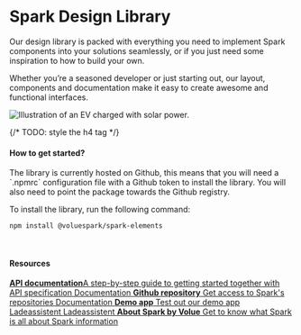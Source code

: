 
<Meta title="Introduction" />

<style>
    {`
    p {
      font-size: 1.25rem !important;
    }

    .title {
      font-family: 'Krub', sans-serif;
      font-weight: 400;
      font-size: 40px;
    }

    .highlight {
      font-weight: 600;
      color: #363C6E;
    }

    .top-text > p {
      font-size: 20px;
      line-height: 34px;
      max-width: 808px;
    }

    .bottom-text > p {
      font-size: 20px;
      line-height: 34px;
      max-width: 705px;
      margin-bottom: 4rem;
    }

    .illustration {
      position: absolute;
      top: 150px;
      left: calc(50% + 180px);
      max-width: 378px;
      max-height: 434px;
      user-select: none;
    }

    .subheader {
      font-weight: 600;
      font-size: 1.56rem;
      margin-bottom: 1rem;
    }

    .getting-started {
      margin-bottom: 4rem;
    }

    .link-list {
      display: grid;
      grid-template-columns: 1fr;
      grid-template-rows: 1fr 1fr;
      row-gap: 10px;
    }

    @media (min-width: 620px) {
      .link-list {
        row-gap: 20px;
        column-gap: 20px;
        grid-template-columns: 1fr 1fr;
      }
    }

    @media (max-width: 1000px) {
      .illustration {
        display: none;
      }
    }

    @media all and (-ms-high-contrast:none) {
    .link-list {
        display: -ms-grid;
        -ms-grid-columns: 1fr 1fr;
        -ms-grid-rows: 1fr 1fr;
      }
    }

    .link-item {
      display: block;
      padding: 1rem 1.5rem;
      border: 1px solid #00000010;
      border-radius: 5px;
      transition: background 150ms ease-out, border 150ms ease-out, transform 150ms ease-out;
      color: #333333;
      display: flex;
      flex-direction: column;
      align-items: flex-start;
      font-size: 1rem;
    }

    .link-item:hover {
      border-color: #1EA7FD50;
      transform: translate3d(0, -3px, 0);
      box-shadow: rgba(0, 0, 0, 0.08) 0 3px 10px 0;
    }

    .link-item:active {
      border-color: #1EA7FD;
      transform: translate3d(0, 0, 0);
    }

    .link-item strong {
      font-weight: 700;
      display: block;
      margin-bottom: 2px;
    }

    .link-item img {
      height: 40px;
      width: 40px;
      margin-right: 15px;
      flex: none;
    }

    .text > p {
      font-size: 16px !important;
    }

    .link-text {  
      text-decoration: underline;
    }

    .link-title {
      font-size: 20px;
    }
  `}
</style>

<h1 className="title">Spark Design Library</h1>

<p className="top-text">
    Our design library is packed with everything you need to implement Spark
    components into your solutions seamlessly, or if you just need some
    inspiration to how to build your own.
</p>

<p className="bottom-text">
    Whether you’re a seasoned developer or just starting out, our layout,
    components and documentation make it easy to create awesome and functional
    interfaces.
</p>

<img
    src="/illustration.svg"
    alt="Illustration of an EV charged with solar power."
    draggable="false"
    className="illustration"
/>

{/* TODO: style the h4 tag */}

<h4 className="subheader">How to get started?</h4>

<p className="top-text">
    The library is currently hosted on Github, this means that you will need a
    `.npmrc` configuration file with a Github token to install the library. You
    will also need to point the package towards the Github registry.
</p>

To install the library, run the following command:

`npm install @voluespark/spark-elements`

&nbsp;

<h4 className="subheader">Resources</h4>

<div className="link-list">
    <a className="link-item" href="https://docs.voluespark.com" target="_blank">
        <span className="text">
            <strong className="link-title">API documentation</strong>A
            step-by-step guide to getting started together with API
            specification
        </span>
        <span className="link-text">Documentation</span>
    </a>
    <a
        className="link-item"
        href="https://github.com/VolueSpark/Spark.Elements"
        target="_blank"
    >
        <span className="text">
            <strong className="link-title">Github repository</strong>
            Get access to Spark's repositories
        </span>
        <span className="link-text">Documentation</span>
    </a>
    <a
        className="link-item"
        href="https://www.ladeassistent.no"
        target="_blank"
    >
        <span className="text">
            <strong className="link-title">Demo app</strong>
            Test out our demo app Ladeassistent
        </span>
        <span className="link-text">Ladeassistent</span>
    </a>
    <a className="link-item" href="https://www.volue.com/spark" target="_blank">
        <span className="text">
            <strong className="link-title">About Spark by Volue</strong>
            Get to know what Spark is all about
        </span>
        <span className="link-text">Spark information</span>
    </a>
</div>

